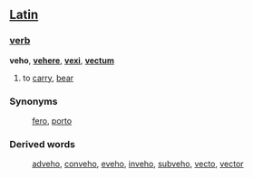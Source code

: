 ==[[Latin]]==
===[[verb]]===
'''veho''', '''[[vehere]]''', '''[[vexi]]''', '''[[vectum]]'''

# to [[carry]], [[bear]]
===Synonyms===
: [[fero]], [[porto]]
===Derived words===
: [[adveho]], [[conveho]], [[eveho]], [[inveho]], [[subveho]], [[vecto]], [[vector]]